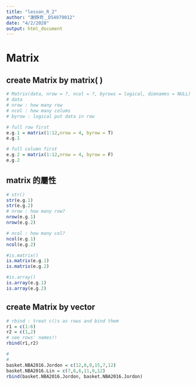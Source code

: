```yaml
---
title: "lesson_R_2"
author: "謝錚奇＿D54079012"
date: "4/2/2020"
output: html_document
---
```


# Matrix

## create Matrix by matrix( )
```r
# Matrix(data, nrow = ?, ncol = ?, byrows = logical, dimnames = NULL)
# data 
# nrow : how many row
# ncol : how many colums
# byrow : logical put data in row 

# full row first
e.g.1 = matrix(1:12,nrow = 4, byrow = T)
e.g.1

# full column first
e.g.2 = matrix(1:12,nrow = 4, byrow = F)
e.g.2

```
## matrix 的屬性
```r
# str()
str(e.g.1)
str(e.g.2)
# nrow : how many row?
nrow(e.g.1)
nrow(e.g.2)

# ncol : how many col?
ncol(e.g.1)
ncol(e.g.2)

#is.matrix()
is.matrix(e.g.1)
is.matrix(e.g.2)

#is.array()
is.array(e.g.1)
is.array(e.g.2)
```
## create Matrix by vector
```r
# rbind : treat c()s as rows and bind them
r1 = c(1:6)
r2 = c(1,2)
# see rows' names!! 
rbind(r1,r2)

#
#
basket.NBA2016.Jordon = c(12,8,9,15,7,12)
basket.NBA2016.Lin = c(7,8,6,11,9,12)
rbind(basket.NBA2016.Jordon, basket.NBA2016.Jordon)
```


